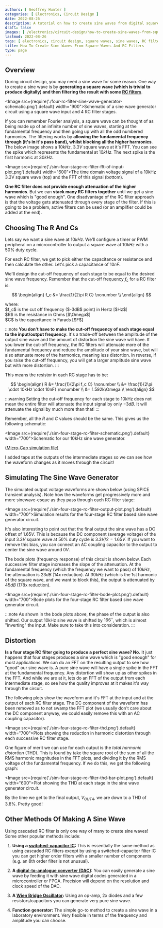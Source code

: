```yaml
---
authors: [ Geoffrey Hunter ]
categories: [ Electronics, Circuit Design ]
date: 2022-08-26
description: A tutorial on how to create sine waves from digital square waves and analogue RC filters. Includes simulations and bode plots.
draft: false
images: [ /electronics/circuit-design/how-to-create-sine-waves-from-square-waves-and-rc-filters/four-rc-filter-sine-wave-generator-schematic.png ]
lastmod: 2022-08-26
tags: [ electronics, circuit design, square waves, sine waves, RC filters, Fourier, digital, analogue, simulations, Micro-Cap, SPICE, distortion, THC, bode plots, frequency response ]
title: How To Create Sine Waves From Square Waves And RC Filters
type: page
---
```


## Overview

During circuit design, you may need a sine wave for some reason. One way to create a sine wave is by **generating a square wave (which is trivial to produce digitally) and then filtering the result with some [RC filters](/electronics/circuit-design/analogue-filters/)**.

<Image src={require('./four-rc-filter-sine-wave-generator-schematic.png').default} width="900">Schematic of a sine wave generator circuit using a square wave input and 4 RC filter stages.</Image>

If you can remember Fourier analysis, a square wave can be thought of as being made up of an infinite number of sine waves, starting at the fundamental frequency and then going up with all the odd numbered harmonics. The filtering works by **allowing the fundamental frequency through (it's in it's pass band), whilst blocking all the higher harmonics**. The below image shows a $10kHz$, $3.3V$ square wave at it's FFT. You can see the spike which represents the fundamental at $10kHz$. The next spike is the first harmonic at $30kHz$. 

<Image src={require('./sim-four-stage-rc-filter-fft-of-input-plot.png').default} width="600">The time domain voltage signal of a 10kHz 3.3V square wave (top) and the FFT of this signal (bottom).</Image>

**One RC filter does not provide enough attenuation of the higher harmonics**. But we can **stack many RC filters together** until we get a sine wave which is "good enough". One disadvantage of the RC filter approach is that the voltage gets attenuated through every stage of the filter. If this is going to be a problem, active filters can be used (or an amplifier could be added at the end).

## Choosing The R And Cs

Lets say we want a sine wave at $10kHz$. We'll configure a timer or PWM peripheral on a microcontroller to output a square wave at $10kHz$ with a $50\%$ duty cycle.

For each RC filter, we get to pick either the capacitance or resistance and then calculate the other. Let's pick a capacitance of $10nF$.

We'll design the cut-off frequency of each stage to be equal to the desired sine wave frequency. Remember that the cut-off frequency $f_c$ for a RC filter is:

$$
\begin{align}
f_c &= \frac{1}{2\pi R C} \nonumber \\
\end{align}
$$

<p class="centered">
where:<br/>
$f_c$ is the cut off frequency ($-3dB$ point) in Hertz [$Hz$]<br/>
$R$ is the resistance in Ohms [$\Omega$]<br/>
$C$ is the capacitance in Farads [$F$]<br/>
</p>

:::note
**You don't have to make the cut-off frequency of each stage equal to the input/output frequency**. It's a trade-off between the amplitude of the output sine wave and the amount of distortion the sine wave will have. If you lower the cut-off frequency, the RC filters will attenuate more of the fundamental frequency and reduce the amplitude of your sine wave, but will also attenuate more of the harmonics, meaning less distortion. In reverse, if you raise the cut-off frequency, you will get a larger amplitude sine wave but with more distortion.
:::

This means the resistor in each RC stage has to be:

$$
\begin{align}
R &= \frac{1}{2\pi f_c C} \nonumber \\
  &= \frac{1}{2\pi \cdot 10kHz \cdot 10nF} \nonumber \\
  &= 1.592k\Omega \\
\end{align}
$$

:::warning
Setting the cut-off frequency for each stage to 10kHz does not mean the entire filter will attenuate the input signal by only $-3dB$. It will attenuate the signal by much more than that!
:::

Remember, all the $R$ and $C$ values should be the same. This gives us the following schematic:

<Image src={require('./sim-four-stage-rc-filter-schematic.png').default} width="700">Schematic for our 10kHz sine wave generator.</Image>

[(Micro-Cap simulation file)](sim-four-stage-rc-filter.cir)

I added taps at the outputs of the intermediate stages so we can see how the waveform changes as it moves through the circuit!

## Simulating The Sine Wave Generator

The simulated output voltage waveforms are shown below (using SPICE transient analysis). Note how the waveforms get progressively more and more sinewave-esque as they pass through each RC filter stage:

<Image src={require('./sim-four-stage-rc-filter-output-plot.png').default} width="700">Simulation results for the four-stage RC filter based sine wave generator circuit.</Image>

It's also interesting to point out that the final output the sine wave has a DC offset of $1.65V$. This is because the DC component (average voltage) of the input $3.3V$ square wave at $50\%$ duty cycle is $3.3V / 2 = 1.65V$. If you want to remove this bias, you can connect an AC coupling capacitor to the output to center the sine wave around $0V$.

The bode plots (frequency response) of this circuit is shown below. Each successive filter stage increases the slope of the attenuation. At the fundamental frequency (which the frequency we want to pass) of $10kHz$, the attenuation is $23dB$ (14x reduction). At $30kHz$ (which is the 1st harmonic of the square wave, and we want to block this), the output is attenuated by $45dB$ (178x reduction).

<Image src={require('./sim-four-stage-rc-filter-bode-plot.png').default} width="700">Bode plots for the four-stage RC filter based sine wave generator circuit.</Image>

:::note
As shown in the bode plots above, the phase of the output is also shifted. Our output 10kHz sine wave is shifted by $166^{\circ}$, which is almost "inverting" the input. Make sure to take this into consideration.
:::

## Distortion

**Is a four stage RC filter going to produce a perfect sine wave? No.** It just happens that four stages produces a sine wave which is "good enough" for most applications. We can do an FFT on the resulting output to see how "good" our sine wave is. A pure sine wave will have a single spike in the FFT at the fundamental frequency. Any distortion will show up as other spikes in the FFT. And while we are at it, lets do an FFT of the output from each intermediate stage, so see how the quality improves at it makes it's way through the circuit.

The following plots show the waveform and it's FFT at the input and at the output of each RC filter stage. The DC component of the waveform has been removed as to not swamp the FFT plot (we usually don't care about the DC component anyway, we could easily remove this with an AC coupling capacitor).

<Image src={require('./sim-four-stage-rc-filter-thd.png').default} width="700">Plots showing the reduction in harmonic distortion through each successive RC filter stage.</Image>

One figure of merit we can use for each output is the _total harmonic distortion_ (THD). This is found by take the square root of the sum of all the RMS harmonic magnitudes in the FFT plots, and dividing it by the RMS voltage of the fundamental frequency. If we do this, we get the following graph:

<Image src={require('./sim-four-stage-rc-filter-thd-bar-plot.png').default} width="600">Plot showing the THD at each stage in the sine wave generator circuit.</Image>

By the time we get to the final output, $V_{OUT4}$, we are down to a THD of $3.8\%$. Pretty good!

## Other Methods Of Making A Sine Wave

Using cascaded RC filter is only one way of many to create sine waves! Some other popular methods include:

1. **Using a [switched-capacitor IC](/electronics/components/switched-capacitor-filters/):** This is essentially the same method as using cascaded RC filters except by using a switched-capacitor filter IC you can get higher order filters with a smaller number of components (e.g. an 8th order filter is not unusual).

1. **A [digital-to-analogue converter (DAC)](/electronics/components/digital-to-analogue-converters-dacs/):** You can easily generate a sine wave by feeding it with sine wave digital codes generated in a microcontroller or FPGA. Precision will depend on the resolution and clock speed of the DAC.

1. **A [Wien Bridge Oscillator](/docs/electronics/components/oscillators/index.mdx#wien-bridge-oscillator):** Using an op-amp, 2x diodes and a few resistors/capacitors you can generate very pure sine wave.

1. **Function generator:** The simple go-to method to create a sine wave in a laboratory environment. Very flexible in terms of the frequency and amplitude you can choose.
